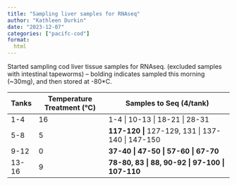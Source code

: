 ```yaml
---
title: "Sampling liver samples for RNAseq"
author: "Kathleen Durkin"
date: "2023-12-07"
categories: ["pacifc-cod"]
format:
  html
---
```


Started sampling cod liver tissue samples for RNAseq. (excluded samples with intestinal tapeworms) -- bolding indicates sampled this morning (\~30mg), and then stored at -80\*C.

| Tanks | Temperature Treatment (°C) | Samples to Seq (4/tank)                           |
|-------|----------------------------|---------------------------------------------------|
| 1-4   | 16                         | 1-4 \| 10-13 \| 18-21 \| 28-31                    |
| 5-8   | 5                          | **117-120 \|** 127-129, 131 \| 137-140 \| 147-150 |
| 9-12  | 0                          | **37-40 \| 47-50 \| 57-60 \| 67-70**              |
| 13-16 | 9                          | **78-80, 83 \| 88, 90-92 \| 97-100 \| 107-110**   |
